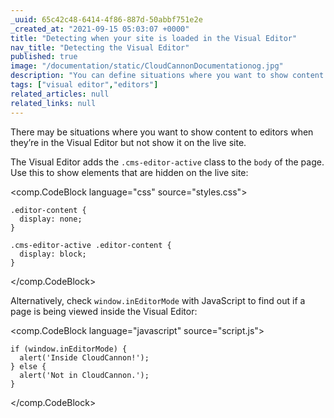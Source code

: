 ```yaml
---
_uuid: 65c42c48-6414-4f86-887d-50abbf751e2e
_created_at: "2021-09-15 05:03:07 +0000"
title: "Detecting when your site is loaded in the Visual Editor"
nav_title: "Detecting the Visual Editor"
published: true
image: "/documentation/static/CloudCannonDocumentationog.jpg"
description: "You can define situations where you want to show content to editors when they’re in the Visual Editor, but not show it on the live site."
tags: ["visual editor","editors"]
related_articles: null
related_links: null
---
```


There may be situations where you want to show content to editors when they’re in the Visual Editor but not show it on the live site.

The Visual Editor adds the `.cms-editor-active` class to the `body` of the page. Use this to show elements that are hidden on the live site:

<comp.CodeBlock language="css" source="styles.css">
```
.editor-content {
  display: none;
}

.cms-editor-active .editor-content {
  display: block;
}
```
</comp.CodeBlock>

Alternatively, check `window.inEditorMode` with JavaScript to find out if a page is being viewed inside the Visual Editor:

<comp.CodeBlock language="javascript" source="script.js">
```
if (window.inEditorMode) {
  alert('Inside CloudCannon!');
} else {
  alert('Not in CloudCannon.');
}
```
</comp.CodeBlock>
